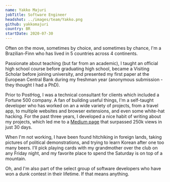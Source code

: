 ```yaml
---
name: Yakko Majuri
jobTitle: Software Engineer
headshot: ../images/team/Yakko.png
github: yakkomajuri
country: BR
startDate: 2020-07-30
---
```


Often on the move, sometimes by choice, and sometimes by chance, I'm a Brazilian-Finn who has lived in 5 countries across 4 continents.

Passionate about teaching (but far from an academic), I taught an official high school course before graduating high school, became a Visiting Scholar before joining university, and presented my first paper at the European Central Bank during my freshman year (anonymous submission - they thought I had a PhD).

Prior to PostHog, I was a technical consultant for clients which included a Fortune 500 company. A fan of building useful things, I'm a self-taught developer who has worked on an a wide variety of projects, from a travel app, to multiple websites and browser extensions, and even some white-hat hacking. For the past three years, I developed a nice habit of writing about my projects, which led me to a [Medium page](https://yakkomajuri.medium.com) that surpassed 250k views in just 30 days.

When I'm not working, I have been found hitchiking in foreign lands, taking pictures of political demonstrations, and trying to learn Korean after one too many beers. I'll pick playing cards with my grandmother over the club on any Friday night, and my favorite place to spend the Saturday is on top of a mountain.

Oh, and I'm also part of the select group of software developers who have won a dunk contest in their lifetime. If that means anything.
